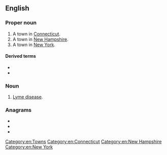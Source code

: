 {{also|lyme}}

==English==

===Proper noun===
{{en-proper noun}}

# A town in [[Connecticut]].
# A town in [[New Hampshire]].
# A town in [[New York]].

====Derived terms====
* {{l|en|Lyme Regis}}
* {{l|en|Newcastle-under-Lyme}}

===Noun===
{{en-noun|-}}

# [[Lyme disease]].

===Anagrams===
* {{l|en|elmy}}
* {{l|en|yelm}}
* {{l|en|ylem}}

[[Category:en:Towns]]
[[Category:en:Connecticut]]
[[Category:en:New Hampshire]]
[[Category:en:New York]]